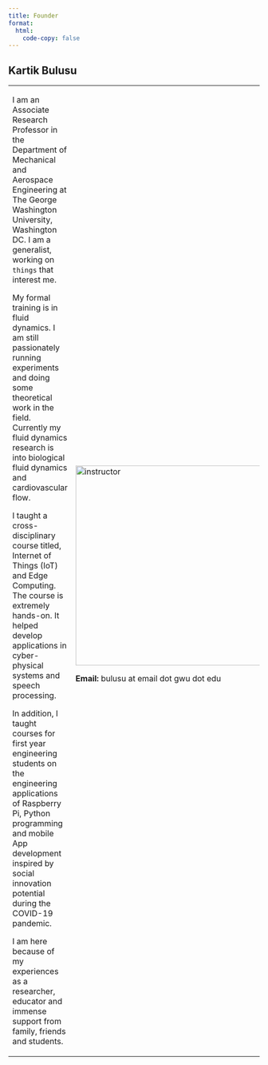 ```yaml
---
title: Founder
format:
  html:
    code-copy: false
---
```

<html>
<head>
    <style>
        body {
            -webkit-user-select: none; /* Safari */
            -moz-user-select: none; /* Firefox */
            -ms-user-select: none; /* IE10+/Edge */
            user-select: none; /* Standard */
        }
    </style>
</head>
<body>

## Kartik Bulusu 
<table>
  <tr>
    <td width="70%">
      
      I am an Associate Research Professor in the Department of Mechanical and Aerospace Engineering at The George Washington University, Washington DC. I am a generalist, working on `things` that interest me. 
      
      My formal training is in fluid dynamics. I am still passionately running experiments and doing some theoretical work in the field. Currently my fluid dynamics research is into biological fluid dynamics and cardiovascular flow.
      
      I taught a cross-disciplinary course titled, Internet of Things (IoT) and Edge Computing. The course is extremely hands-on. It helped develop applications in cyber-physical systems and speech processing. 
      
      In addition, I taught courses for first year engineering students on the engineering applications of Raspberry Pi, Python programming and mobile App development inspired by social innovation potential during the COVID-19 pandemic. 

      I am here because of my experiences as a researcher, educator and immense support from family, friends and students.
      
      <!-- His research interests span the areas of human health and sustainable energy with focus on mechanics of biological fluids, low-cost energy technologies and applications of wavelet transforms. His current research work on biofluid dynamics of the cardiovasculature, rheology of biological fluids and applications of wavelet transforms has been supported by NSF and the Center for Biomimetics and Bioinspired Engineering (CBBE), GWU.  
       -->
      
      <!-- He developed a wavelet transform-based computational code (PIVlet) for the analysis of complex vortical patterns encountered in arterial blood flow. He has extensive knowledge of experimental fluid mechanics and non-invasive measurement techniques such as laser Doppler velocimetry (LDV), particle image velocimetry (PIV), schlieren imagery, magnetic resonance velocimetry (MRV) and molecular tagging velocimetry (MTV). Dr. Bulusu was recognized with the ASME Best Paper Award by the Advanced Energy Systems Division (AESD) Heat Pump Technical Committee and William and Louise Corcoron Award for contributing to the intellectual and social life of the School of Engineering and Applied Science, GWU. -->
    </td>

    <td width="30%">
      <img src="images/profile_image/bulusu.jpg" alt="instructor" style="object-fit:contain width:400px;height:400px; margin-right: 10px;" />
      <!-- <small>Dr. Kartik Bulusu</small><br> -->
      <!-- **Campus Address:** SEH 3640  -->

      **Email:** bulusu at email dot gwu dot edu
    </td>
  </tr>
</table>